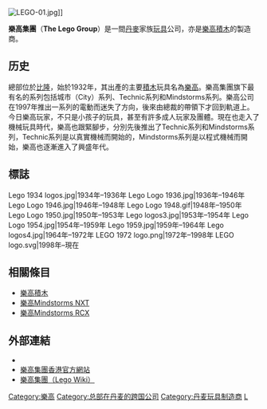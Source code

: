 {{Infobox Company
|name=樂高集團
|name_en=The Lego Group
|logo=LEGO logo.svg
|founder={{link-en|奧爾·科克·克里斯提安森|Ole Kirk Christiansen}}
|industry=玩具
|location={{DNK}}[[比隆|比隆]]
|homepage={{URL|http://lego.com/}}}}
[[File:LEGO-01.jpg|thumb]]]]

'''樂高集團'''（'''The Lego Group'''）是一間[[丹麥|丹麥]]家族[[玩具|玩具]]公司，亦是[[樂高積木|樂高積木]]的製造商。

==历史==
總部位於[[比隆_(丹麦)|比隆]]，始於1932年，其出產的主要[[積木|積木]]玩具名為[[樂高|樂高]]。樂高集團旗下最有名的系列包括城市（City）系列、Technic系列和Mindstorms系列。樂高公司在1997年推出一系列的電動而迷失了方向，後來由總裁的帶領下才回到軌道上。今日樂高玩家，不只是小孩子的玩具，甚至有許多成人玩家及團體。現在也走入了機械玩具時代，樂高也跟緊腳步，分別先後推出了Technic系列和Mindstorms系列，Technic系列是以真實機械而開始的，Mindstorms系列是以程式機械而開始，樂高也逐漸進入了興盛年代。

==標誌==
<gallery>
Lego 1934 logos.jpg|1934年–1936年
Lego Logo 1936.jpg|1936年–1946年
Lego Logo 1946.jpg|1946年–1948年
Lego Logo 1948.gif|1948年–1950年
Lego Logo 1950.jpg|1950年–1953年
Lego logos3.jpg|1953年–1954年
Lego Logo 1954.jpg|1954年–1959年
Lego 1959.jpg|1959年–1964年
Lego logos4.jpg|1964年–1972年
LEGO 1972 logo.png|1972年–1998年
LEGO logo.svg|1998年–現在
</gallery>

==相關條目==
*[[樂高積木|樂高積木]]
*[[樂高Mindstorms_NXT|樂高Mindstorms NXT]]
*[[樂高Mindstorms_RCX|樂高Mindstorms RCX]]

==外部連結==
*{{Official website}}
*[https://www.lego.com/zh-hk/kids 樂高集團香港官方網站] {{Wayback|url=https://www.lego.com/zh-hk/kids |date=20210209061058 }}
*[https://lego.fandom.com/wiki/LEGO 樂高集團（Lego Wiki）] {{Wayback|url=https://lego.fandom.com/wiki/LEGO |date=20191227042214 }}

{{company-stub}}
{{樂高}}

[[Category:樂高|Category:樂高]]
[[Category:总部在丹麦的跨国公司|Category:总部在丹麦的跨国公司]]
[[Category:丹麦玩具制造商|Category:丹麦玩具制造商]]
[[Category:1932年成立的公司|L]]